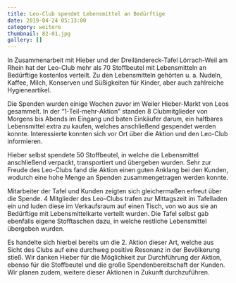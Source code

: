 ```yaml
---
title: Leo-Club spendet Lebensmittel an Bedürftige
date: 2019-04-24 05:13:00
category: weitere
thumbnail: 82-01.jpg
gallery: []
---
```


In Zusammenarbeit mit Hieber und der Dreiländereck-Tafel Lörrach-Weil am Rhein hat der Leo-Club mehr als 70 Stoffbeutel mit Lebensmitteln an Bedürftige kostenlos verteilt. Zu den Lebensmitteln gehörten u. a. Nudeln, Kaffee, Milch, Konserven und Süßigkeiten für Kinder, aber auch zahlreiche Hygieneartikel.

Die Spenden wurden einige Wochen zuvor im Weiler Hieber-Markt von Leos gesammelt. In der “1-Teil-mehr-Aktion” standen 8 Clubmitglieder von Morgens bis Abends im Eingang und baten Einkäufer darum, ein haltbares Lebensmittel extra zu kaufen, welches anschließend gespendet werden konnte. Interessierte konnten sich vor Ort über die Aktion und den Leo-Club informieren.

Hieber selbst spendete 50 Stoffbeutel, in welche die Lebensmittel anschließend verpackt, transportiert und übergeben wurden. Sehr zur Freude des Leo-Clubs fand die Aktion einen guten Anklang bei den Kunden, wodurch eine hohe Menge an Spenden zusammengetragen werden konnte.

Mitarbeiter der Tafel und Kunden zeigten sich gleichermaßen erfreut über die Spende. 4 Mitglieder des Leo-Clubs trafen zur Mittagszeit im Tafelladen ein und luden diese im Verkaufsraum auf einen Tisch, von wo aus sie an Bedürftige mit Lebensmittelkarte verteilt wurden. Die Tafel selbst gab ebenfalls eigene Stofftaschen dazu, in welche restliche Lebensmittel übergeben wurden.

Es handelte sich hierbei bereits um die 2. Aktion dieser Art, welche aus Sicht des Clubs auf eine durchweg positive Resonanz in der Bevölkerung stieß. Wir danken Hieber für die Möglichkeit zur Durchführung der Aktion, ebenso für die Stoffbeutel und die große Spendenbereitschaft der Kunden. Wir planen zudem, weitere dieser Aktionen in Zukunft durchzuführen.
